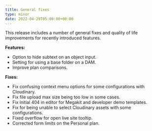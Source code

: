 ```yaml
---
title: General fixes
type: minor
date: 2022-04-29T05:00:00+00:00
---
```

This release includes a number of general fixes and quality of life improvements for recently introduced features.

**Features:**

* Option to hide subtext on an object input.
* Setting for using a base folder on a DAM.
* Improve plan comparisons.

**Fixes:**

* Fix confusing context menu options for some configurations with Cloudinary.
* Fix file upload max size being too low in some cases.
* Fix initial 404 in editor for Megakit and developer demo templates.
* Fix for being unable to select Cloudinary assets with some configurations.
* Fixed overflow for open live site tooltip.
* Corrected form limits on the Personal plan.
